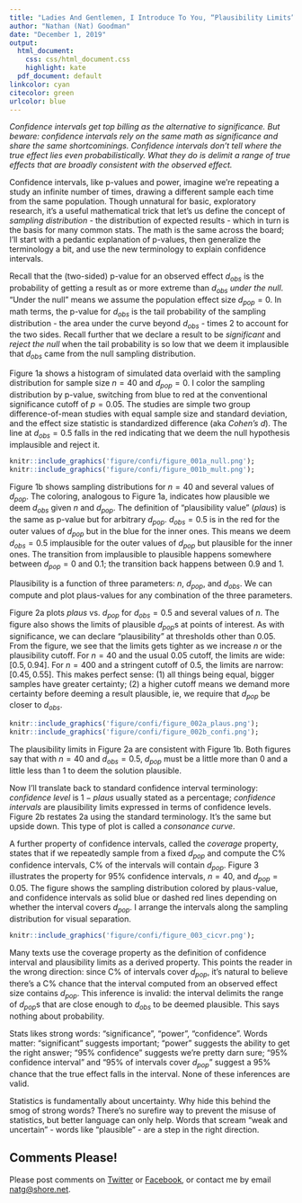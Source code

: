 ```yaml
---
title: "Ladies And Gentlemen, I Introduce To You, “Plausibility Limits”"
author: "Nathan (Nat) Goodman"
date: "December 1, 2019"
output:
  html_document:
    css: css/html_document.css
    highlight: kate
  pdf_document: default
linkcolor: cyan
citecolor: green
urlcolor: blue
---
```


*Confidence intervals get top billing as the alternative to significance. But beware: confidence intervals rely on the same math as significance and share the same shortcominings. Confidence intervals don't tell where the true effect lies even probabilistically. What they do is delimit a range of true effects that are broadly consistent with the observed effect.*

Confidence intervals, like p-values and power, imagine we're repeating a study an infinite number of times, drawing a different sample each time from the same population. Though unnatural for basic, exploratory research, it's a useful mathematical trick that let's us define the concept of *sampling distribution* - the distribution of expected results - which in turn is the basis for many common stats. The math is the same across the board; I'll start with a pedantic explanation of p-values, then generalize the terminology a bit, and use the new terminology to explain confidence intervals.

Recall that the (two-sided) p-value for an observed effect $d_{obs}$ is the probability of getting a result as or more extreme than $d_{obs}$ *under the null*. "Under the null" means we assume the population effect size $d_{pop}=0$. In math terms, the p-value for $d_{obs}$ is the tail probability of the sampling distribution - the area under the curve beyond $d_{obs}$ - times $2$ to account for the two sides. Recall further that we declare a result to be *significant* and *reject the null* when the tail probability is so low that we deem it implausible that $d_{obs}$ came from the null sampling distribution.

Figure 1a shows a histogram of simulated data overlaid with the sampling distribution for sample size $n=40$ and $d_{pop}=0$. I color the sampling distribution by p-value, switching from blue to red at the conventional significance cutoff of $p=0.05$. The studies are simple two group difference-of-mean studies with equal sample size and standard deviation, and the effect size statistic is standardized difference (aka *Cohen’s d*). The line at $d_{obs}=0.5$ falls in the red indicating that we deem the null hypothesis implausible and reject it.

```r
knitr::include_graphics('figure/confi/figure_001a_null.png');
knitr::include_graphics('figure/confi/figure_001b_mult.png');
```

Figure 1b shows sampling distributions for $n=40$ and several values of $d_{pop}$. The coloring, analogous to Figure 1a, indicates how plausible we deem $d_{obs}$ given $n$ and $d_{pop}$. The definition of "plausibility value" (*plaus*) is the same as p-value but for arbitrary $d_{pop}$. $d_{obs}=0.5$ is in the red for the outer values of $d_{pop}$ but in the blue for the inner ones. This means we deem $d_{obs}=0.5$ implausible for
the outer values of $d_{pop}$ but plausible for the inner ones. The transition from implausible to plausible happens somewhere between $d_{pop}=0$ and $0.1$; the transition back happens between $0.9$ and $1$. 

Plausibility is a function of three parameters: $n$, $d_{pop}$, and $d_{obs}$. We can compute and plot plaus-values for any combination of the three parameters. 

Figure 2a plots *plaus* vs. $d_{pop}$ for $d_{obs}=0.5$ and several values of $n$. The figure also shows the limits of plausible $d_{pop}$s at points of interest. As with significance, we can declare "plausibility" at thresholds other than $0.05$. From the figure, we see that the limits gets tighter as we increase $n$ or the plausibility cutoff. For $n=40$ and the usual $0.05$ cutoff, the limits are wide: $[0.5, 0.94]$. For $n=400$ and a stringent cutoff of $0.5$, the limits are narrow: $[0.45,0.55]$. This makes perfect sense: (1) all things being equal, bigger samples have greater certainty; (2) a higher cutoff means we demand more certainty before deeming a result plausible, ie, we require that $d_{pop}$ be closer to $d_{obs}$.

```r
knitr::include_graphics('figure/confi/figure_002a_plaus.png');
knitr::include_graphics('figure/confi/figure_002b_confi.png');
```

The plausibility limits in Figure 2a are consistent with Figure 1b. Both figures say that with $n=40$ and $d_{obs}=0.5$, $d_{pop}$ must be a little more than $0$ and a little less than $1$ to deem the solution plausible.

Now I'll translate back to standard confidence interval terminology: *confidence level* is $1 - plaus$ usually stated as a percentage; *confidence intervals* are plausibility limits expressed in terms of confidence levels. Figure 2b restates 2a using the standard terminology. It's the same but upside down. This type of plot is called a *consonance curve*.

A further property of confidence intervals, called the *coverage* property, states that if we repeatedly sample from a fixed $d_{pop}$ and compute the C% confidence intervals, C% of the intervals will contain $d_{pop}$. Figure 3 illustrates the property for 95% confidence intervals, $n=40$, and $d_{pop}=0.05$. The figure shows the sampling distribution colored by plaus-value, and confidence intervals as solid blue or dashed red lines depending on whether the interval covers $d_{pop}$. I arrange the intervals along the sampling distribution for visual separation.

```r
knitr::include_graphics('figure/confi/figure_003_cicvr.png');
```

Many texts use the coverage property as the definition of confidence interval and plausibility limits as a derived property. This points the reader in the wrong direction: since C% of intervals cover $d_{pop}$, it's natural to believe there's a C% chance that the interval computed from an observed effect size contains $d_{pop}$. This inference is invalid: the interval delimits the range of $d_{pop}$s that are close enough to $d_{obs}$ to be deemed plausible. This says nothing about probability. 

Stats likes strong words: "significance", "power", "confidence". Words matter: "significant" suggests important; "power" suggests the ability to get the right answer; "95% confidence" suggests we're pretty darn sure; "95% confidence interval" and "95% of intervals cover $d_{pop}$" suggest a 95% chance that the true effect falls in the interval. None of these inferences are valid. 

Statistics is fundamentally about uncertainty. Why hide this behind the smog of strong words? There's no surefire way to prevent the misuse of statistics, but better language can only help. Words that scream "weak and uncertain" - words like "plausible" - are a step in the right direction.

## Comments Please!

Please post comments on [Twitter](https://twitter.com/gnatgoodman) or [Facebook](https://www.facebook.com/nathan.goodman.3367), or contact me by email [natg@shore.net](mailto:natg@shore.net).

